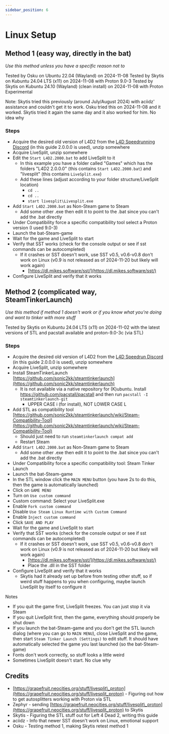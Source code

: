 ---
sidebar_position: 6
---

# Linux Setup

## Method 1 (easy way, directly in the bat)

*Use this method unless you have a specific reason not to*

Tested by Osku on Ubuntu 22.04 (Wayland) on 2024-11-08
Tested by Skytis on Kubuntu 24.04 LTS (x11) on 2024-11-08 with Proton 9.0-3
Tested by Skytis on Kubuntu 24.10 (Wayland) (clean install) on 2024-11-08 with Proton Experimental

Note: Skytis tried this previously (around July/August 2024) with aciidz' assistance and couldn't get it to work. Osku tried this on 2024-11-08 and it worked. Skytis tried it again the same day and it also worked for him. No idea why

### Steps

* Acquire the desired old version of L4D2 from the [L4D Speedrunning Discord](https://discord.gg/JAUCEJmm2H) (in this guide 2.0.0.0 is used), unzip somewhere
* Acquire LiveSplit, unzip somewhere
* Edit the `Start L4D2.2000.bat` to add LiveSplit to it
  * In this example you have a folder called "Games" which has the folders "L4D2 2.0.0.0" (this contains `Start L4D2.2000.bat`) and "livesplit" (this contains `LiveSplit.exe`)
  * Add these lines (adjust according to your folder structure/LiveSplit location)
    * `cd ..`
    * `cd ..`
    * `start livesplit\Livesplit.exe`
* Add `Start L4D2.2000.bat` as Non-Steam game to Steam
  * Add some other .exe then edit it to point to the .bat since you can't add the .bat directly
* Under Compatibility force a specific compatibility tool select a Proton version (I used 9.0-3)
* Launch the bat-Steam-game
* Wait for the game and LiveSplit to start
* Verify that SST works (check for the console output or see if sst commands can be autocompleted)
  * If it crashes or SST doesn't work, use SST v0.5, v0.6-v0.8 don't work on Linux (v0.9 is not released as of 2024-11-20 but likely will work again)
    * [https://dl.mikes.software/sst/](https://dl.mikes.software/sst/)
* Configure LiveSplit and verify that it works

## Method 2 (complicated way, SteamTinkerLaunch)

*Use this method if method 1 doesn't work or if you know what you're doing and want to tinker with more stuff*

Tested by Skytis on Kubuntu 24.04 LTS (x11) on 2024-11-02 with the latest versions of STL and pacstall available and proton-9.0-3c (via STL)

### Steps

* Acquire the desired old version of L4D2 from the [L4D Speedrun Discord](https://discord.gg/JAUCEJmm2H) (in this guide 2.0.0.0 is used), unzip somewhere
* Acquire LiveSplit, unzip somewhere
* Install SteamTinkerLaunch [https://github.com/sonic2kk/steamtinkerlaunch](https://github.com/sonic2kk/steamtinkerlaunch)
  * It is not available via a native repository for (K)ubuntu. Install https://github.com/pacstall/pacstall and then run `pacstall -I steamtinkerlaunch-git`
    * UPPER CASE i (for install), NOT LOWER CASE L
* Add STL as compatibility tool [https://github.com/sonic2kk/steamtinkerlaunch/wiki/Steam-Compatibility-Tool](https://github.com/sonic2kk/steamtinkerlaunch/wiki/Steam-Compatibility-Tool)
  * Should just need to run `steamtinkerlaunch compat add`
  * Restart Steam
* Add `Start L4D2.2000.bat` as Non-Steam game to Steam
  * Add some other .exe then edit it to point to the .bat since you can't add the .bat directly
* Under Compatibility force a specific compatibility tool: Steam Tinker Launch
* Launch the bat-Steam-game
* In the STL window click the `MAIN MENU` button (you have 2s to do this, then the game is automatically launched)
* Click on `GAME MENU`
* Turn on `Use custom command`
* Custom command: Select your LiveSplit.exe
* Enable `Fork custom command`
* Disable `Use Steam Linux Runtime with Custom Command`
* Enable `Inject custom command`
* Click `SAVE AND PLAY`
* Wait for the game and LiveSplit to start
* Verify that SST works (check for the console output or see if sst commands can be autocompleted)
  * If it crashes or SST doesn't work, use SST v0.5, v0.6-v0.8 don't work on Linux (v0.9 is not released as of 2024-11-20 but likely will work again)
    * [https://dl.mikes.software/sst/](https://dl.mikes.software/sst/)
    * Place the .dll in the SST folder
* Configure LiveSplit and verify that it works
  * Skytis had it already set up before from testing other stuff, so if weird stuff happens to you when configuring, maybe launch LiveSplit by itself to configure it

Notes

* If you quit the game first, LiveSplit freezes. You can just stop it via Steam
* If you quit LiveSplit first, then the game, everything should properly be shut down
* If you launch the bat-Steam-game and you don't get the STL launch dialog (where you can go to `MAIN MENU`), close LiveSplit and the game, then start `Steam Tinker Launch (Settings)` to edit stuff. It should have automatically selected the game you last launched (so the bat-Steam-game)
* Fonts don't work correctly, so stuff looks a little weird
* Sometimes LiveSplit doesn't start. No clue why

## Credits

* [https://grapefruit.neocities.org/stuff/livesplit\_proton](https://grapefruit.neocities.org/stuff/livesplit_proton) \- Figuring out how to get autosplitters working with Proton via STL
* Zephyr - sending [https://grapefruit.neocities.org/stuff/livesplit\_proton](https://grapefruit.neocities.org/stuff/livesplit_proton) to Skytis
* Skytis - Figuring the STL stuff out for Left 4 Dead 2, writing this guide
* aciidz - Info that newer SST doesn't work on Linux, emotional support
* Osku - Testing method 1, making Skytis retest method 1
